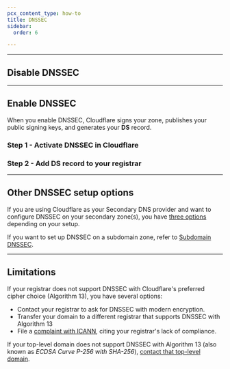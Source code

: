 ```yaml
---
pcx_content_type: how-to
title: DNSSEC
sidebar:
  order: 6

---
```



<Render file="dnssec-definition" product="dns" />

***

## Disable DNSSEC

<Render file="disable_dnssec" product="dns" />

<Render file="dnssec-enabled-migration" product="dns" />

***

## Enable DNSSEC

When you enable DNSSEC, Cloudflare signs your zone, publishes your public signing keys, and generates your **DS** record.

### Step 1 - Activate DNSSEC in Cloudflare

<Render file="dnssec-cloudflare-steps" product="dns" />

### Step 2 - Add DS record to your registrar

<Render file="dnssec-registrar-steps" product="dns" />

<Render file="dnssec-auto-add" product="dns" />

***

## Other DNSSEC setup options

If you are using Cloudflare as your Secondary DNS provider and want to configure DNSSEC on your secondary zone(s), you have [three options](/dns/zone-setups/zone-transfers/cloudflare-as-secondary/dnssec-for-secondary/) depending on your setup.

If you want to set up DNSSEC on a subdomain zone, refer to [Subdomain DNSSEC](/dns/zone-setups/subdomain-setup/dnssec/).

***

## Limitations

If your registrar does not support DNSSEC with Cloudflare's preferred cipher choice (Algorithm 13), you have several options:

* Contact your registrar to ask for DNSSEC with modern encryption.
* Transfer your domain to a different registrar that supports DNSSEC with Algorithm 13
* File a [complaint with ICANN](https://www.icann.org/compliance/complaint), citing your registrar's lack of compliance.

If your top-level domain does not support DNSSEC with Algorithm 13 (also known as *ECDSA Curve P-256 with SHA-256*), [contact that top-level domain](https://www.iana.org/domains/root/db).
